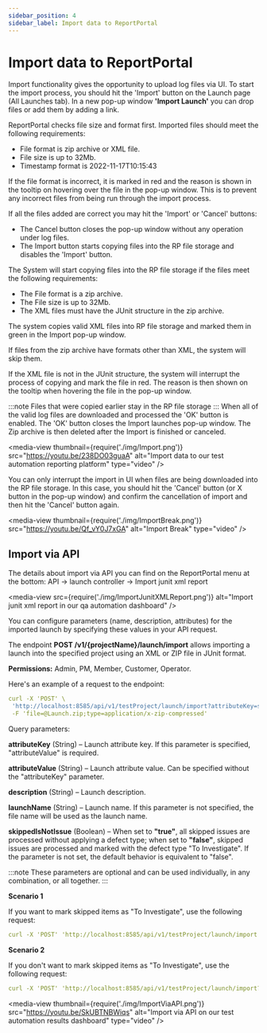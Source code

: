 ```yaml
---
sidebar_position: 4
sidebar_label: Import data to ReportPortal
---
```


# Import data to ReportPortal

Import functionality gives the opportunity to upload log files via UI.
To start the import process, you should hit the 'Import' button on the Launch page (All Launches tab). In a new pop-up window **'Import Launch'** you can drop files or add them by adding a link.

ReportPortal checks file size and format first. Imported files should meet the following requirements:
* File format is zip archive or XML file.
* File size is up to 32Mb.
* Timestamp format is 2022-11-17T10:15:43

If the file format is incorrect, it is marked in red and the reason is shown in the tooltip on hovering over the file in the pop-up window. This is to prevent any incorrect files from being run through the import process. 

If all the files added are correct you may hit the 'Import' or 'Cancel' buttons:
* The Cancel button closes the pop-up window without any operation under log files. 
* The Import button starts copying files into the RP file storage and disables the 'Import' button. 

The System will start copying files into the RP file storage if the files meet the following requirements: 
* The File format is a zip archive.
* The File size is up to 32Mb.
* The XML files must have the JUnit structure in the zip archive.

The system copies valid XML files into RP file storage and marked them in green in the Import pop-up window.

If files from the zip archive have formats other than XML, the system will skip them.

If the XML file is not in the JUnit structure, the system will interrupt the process of copying and mark the file in red. The reason is then shown on the tooltip when hovering the file in the pop-up window.

:::note
Files that were copied earlier stay in the RP file storage
:::
When all of the valid log files are downloaded and processed the 'OK' button is enabled. The 'OK' button closes the Import launches pop-up window. The Zip archive is then deleted after the Import is finished or canceled.

<media-view thumbnail={require('./img/Import.png')} src="https://youtu.be/238DO03guaA" alt="Import data to our test automation reporting platform" type="video" />

You can only interrupt the import in UI when files are being downloaded into the RP file storage. In this case, you should hit the 'Cancel' button (or X button in the pop-up window) and confirm the cancellation of import and then hit the 'Cancel' button again.

<media-view thumbnail={require('./img/ImportBreak.png')} src="https://youtu.be/Qf_vY0J7xGA" alt="Import Break" type="video" />

## Import via API

The details about import via API you can find on the ReportPortal menu at the bottom: API -> launch controller -> Import junit xml report

<media-view src={require('./img/ImportJunitXMLReport.png')} alt="Import junit xml report in our qa automation dashboard" />

You can configure parameters (name, description, attributes) for the imported launch by specifying these values in your API request.

The endpoint **POST /v1/&#123;projectName}/launch/import** allows importing a launch into the specified project using an XML or ZIP file in JUnit format.

**Permissions:** Admin, PM, Member, Customer, Operator.

Here's an example of a request to the endpoint:

```yaml
curl -X 'POST' \
 'http://localhost:8585/api/v1/testProject/launch/import?attributeKey=someKey&attributeValue=someValue&description=someDescription&launchName=someName&skippedIsNotIssue=true' \
 -F 'file=@Launch.zip;type=application/x-zip-compressed'
```

Query parameters:

**attributeKey** (String) – Launch attribute key. If this parameter is specified, "attributeValue" is required.

**attributeValue** (String) – Launch attribute value. Can be specified without the "attributeKey" parameter.

**description** (String) – Launch description.

**launchName** (String) – Launch name. If this parameter is not specified, the file name will be used as the launch name.

**skippedIsNotIssue** (Boolean) – When set to **"true"**, all skipped issues are processed without applying a defect type; when set to **"false"**, skipped issues are processed and marked with the defect type "To Investigate". If the parameter is not set, the default behavior is equivalent to "false".

:::note
These parameters are optional and can be used individually, in any combination, or all together.
:::

**Scenario 1**

If you want to mark skipped items as "To Investigate", use the following request:

```yaml
curl -X 'POST' 'http://localhost:8585/api/v1/testProject/launch/import'
```

**Scenario 2**

If you don't want to mark skipped items as "To Investigate", use the following request:

```yaml
curl -X 'POST' 'http://localhost:8585/api/v1/testProject/launch/import?skippedIsNotIssue=true'
```

<media-view thumbnail={require('./img/ImportViaAPI.png')} src="https://youtu.be/SkUBTNBWiqs" alt="Import via API on our test automation results dashboard" type="video" />


